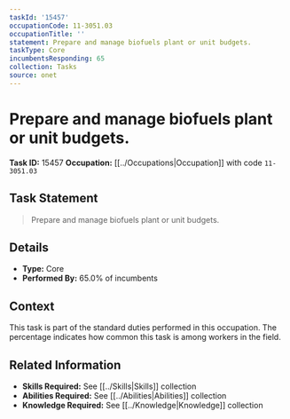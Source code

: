 ```yaml
---
taskId: '15457'
occupationCode: 11-3051.03
occupationTitle: ''
statement: Prepare and manage biofuels plant or unit budgets.
taskType: Core
incumbentsResponding: 65
collection: Tasks
source: onet
---
```

# Prepare and manage biofuels plant or unit budgets.

**Task ID:** 15457
**Occupation:** [[../Occupations|Occupation]] with code `11-3051.03`

## Task Statement

> Prepare and manage biofuels plant or unit budgets.

## Details

- **Type:** Core
- **Performed By:** 65.0% of incumbents

## Context

This task is part of the standard duties performed in this occupation. The percentage indicates how common this task is among workers in the field.

## Related Information

- **Skills Required:** See [[../Skills|Skills]] collection
- **Abilities Required:** See [[../Abilities|Abilities]] collection
- **Knowledge Required:** See [[../Knowledge|Knowledge]] collection
